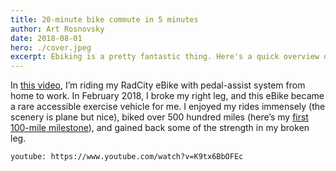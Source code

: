 ```yaml
---
title: 20-minute bike commute in 5 minutes
author: Art Rosnovsky
date: 2018-08-01
hero: ./cover.jpeg
excerpt: Ebiking is a pretty fantastic thing. Here's a quick overview of my first 100 miles.
---
```


In [this video](https://www.youtube.com/watch?v=K9tx6BbOFEc), I’m riding my RadCity eBike with pedal-assist system from home to work. In February 2018, I broke my right leg, and this eBike became a rare accessible exercise vehicle for me. I enjoyed my rides immensely (the scenery is plane but nice), biked over 500 hundred miles (here’s my [first 100-mile milestone](/blog/2018/06/09/100-miles-biking-milestone/)), and gained back some of the strength in my broken leg.

`youtube: https://www.youtube.com/watch?v=K9tx6BbOFEc`
